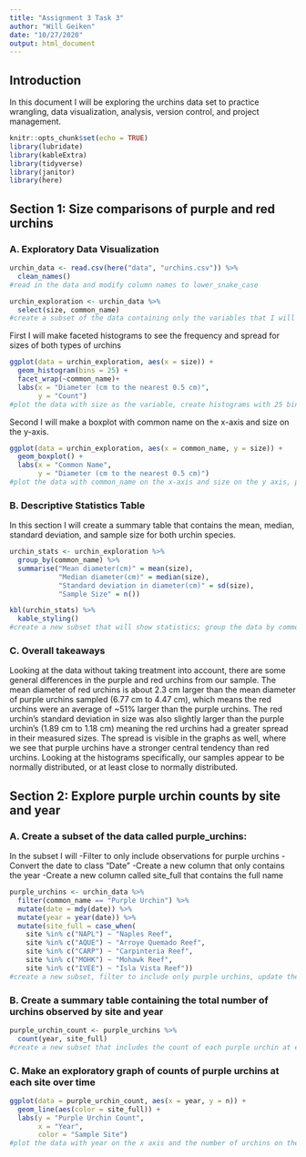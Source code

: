 ```yaml
---
title: "Assignment 3 Task 3"
author: "Will Geiken"
date: "10/27/2020"
output: html_document
---
```


## Introduction

In this document I will be exploring the urchins data set to practice wrangling, data visualization, analysis, version control, and project management.

```r
knitr::opts_chunk$set(echo = TRUE)
library(lubridate)
library(kableExtra)
library(tidyverse)
library(janitor)
library(here)
```

## Section 1: Size comparisons of purple and red urchins

### A. Exploratory Data Visualization

```r
urchin_data <- read.csv(here("data", "urchins.csv")) %>% 
  clean_names()
#read in the data and modify column names to lower_snake_case

urchin_exploration <- urchin_data %>% 
  select(size, common_name) 
#create a subset of the data containing only the variables that I will use for visualization
```


First I will make faceted histograms to see the frequency and spread for sizes of both types of urchins

```r

ggplot(data = urchin_exploration, aes(x = size)) +
  geom_histogram(bins = 25) +
  facet_wrap(~common_name)+
  labs(x = "Diameter (cm to the nearest 0.5 cm)",
       y = "Count")
#plot the data with size as the variable, create histograms with 25 bins for visual clarity, use facet_wrap to separate by common_name, and add descriptive axis labels
```

Second I will make a boxplot with common name on the x-axis and size on the y-axis.

```r
ggplot(data = urchin_exploration, aes(x = common_name, y = size)) +
  geom_boxplot() +
  labs(x = "Common Name",
       y = "Diameter (cm to the nearest 0.5 cm)")
#plot the data with common_name on the x-axis and size on the y axis, plot as a box plot, and add descriptive axis labels
```

### B. Descriptive Statistics Table

In this section I will create a summary table that contains the mean, median, standard deviation, and sample size for both urchin species.

```r
urchin_stats <- urchin_exploration %>% 
  group_by(common_name) %>% 
  summarise("Mean diameter(cm)" = mean(size),
            "Median diameter(cm)" = median(size),
            "Standard deviation in diameter(cm)" = sd(size),
            "Sample Size" = n()) 

kbl(urchin_stats) %>% 
  kable_styling()
#create a new subset that will show statistics; group the data by common_name to separate the species; calculate the mean, median, standard deviation, and sample size for both species; and format the table
```

### C. Overall takeaways

Looking at the data without taking treatment into account, there are some general differences in the purple and red urchins from our sample. The mean diameter of red urchins is about 2.3 cm larger than the mean diameter of purple urchins sampled (6.77 cm to 4.47 cm), which means the red urchins were an average of ~51% larger than the purple urchins. The red urchin's standard deviation in size was also slightly larger than the purple urchin's (1.89 cm to 1.18 cm) meaning the red urchins had a greater spread in their measured sizes. The spread is visible in the graphs as well, where we see that purple urchins have a stronger central tendency than red urchins. Looking at the histograms specifically, our samples appear to be normally distributed, or at least close to normally distributed.

## Section 2: Explore purple urchin counts by site and year

### A. Create a subset of the data called purple_urchins: 

In the subset I will
-Filter to only include observations for purple urchins
-Convert the date to class “Date” 
-Create a new column that only contains the year
-Create a new column called site_full that contains the full name 

```r
purple_urchins <- urchin_data %>% 
  filter(common_name == "Purple Urchin") %>% 
  mutate(date = mdy(date)) %>% 
  mutate(year = year(date)) %>% 
  mutate(site_full = case_when(
    site %in% c("NAPL") ~ "Naples Reef",
    site %in% c("AQUE") ~ "Arroye Quemado Reef",
    site %in% c("CARP") ~ "Carpinteria Reef",
    site %in% c("MOHK") ~ "Mohawk Reef",
    site %in% c("IVEE") ~ "Isla Vista Reef"))
#create a new subset, filter to include only purple urchins, update the date column to be in "Date" class, add a new column with year, and create a new column that lists the full name of the data collection site
```

### B. Create a summary table containing the total number of urchins observed by site and year

```r
purple_urchin_count <- purple_urchins %>% 
  count(year, site_full)
#create a new subset that includes the count of each purple urchin at each site by year.
```

### C. Make an exploratory graph of counts of purple urchins at each site over time

```r
ggplot(data = purple_urchin_count, aes(x = year, y = n)) +
  geom_line(aes(color = site_full)) +
  labs(y = "Purple Urchin Count",
       x = "Year",
       color = "Sample Site")
#plot the data with year on the x axis and the number of urchins on the y axis, create a line plot with individual lines for each site, and add descriptive labels.
```

